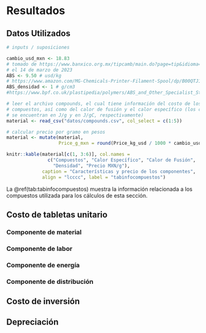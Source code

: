 
# Resultados
    
## Datos Utilizados

```r

# inputs / suposiciones

cambio_usd_mxn <- 18.83 
# tomado de https://www.banxico.org.mx/tipcamb/main.do?page=tip&idioma=sp
# el 14 de marzo de 2023
ABS <- 9.50 # usd/kg
# https://www.amazon.com/MG-Chemicals-Printer-Filament-Spool/dp/B00QTJ1QI6/ref=sr_1_23?c=ts&keywords=3D%2BPrinting%2BFilament&qid=1678905773&refinements=p_n_feature_five_browse-bin%3A11539342011&rnid=11539341011&s=industrial&sr=1-23&ts_id=6066129011&th=1
ABS_densidad <- 1 # g/cm3
#https://www.bpf.co.uk/plastipedia/polymers/ABS_and_Other_Specialist_Styrenics.aspx

# leer el archivo compounds, el cual tiene información del costo de los 
# compuestos, así como del calor de fusión y el calor específico (los cuales
# se encuentran en J/g y en J/gC, respectivamente)
material <- read_csv("datos/compounds.csv", col_select = c(1:5))

# calcular precio por gramo en pesos
material <- mutate(material, 
                   Price_g_mxn = round(Price_kg_usd / 1000 * cambio_usd_mxn, 2))

knitr::kable(material[c(1, 3:6)], col.names = 
               c("Compuestos", "Calor Específico", "Calor de Fusión", 
                 "Densidad", "Precio MXN/g"), 
             caption = "Características y precio de los componentes", 
             align = "lcccc", label = "tabinfocompuestos")

```
La \@ref(tab:tabinfocompuestos) muestra la información relacionada a los compuestos
utilizada para los cálculos de esta sección.

## Costo de tabletas unitario


### Componente de material


### Componente de labor


### Componente de energía


### Componente de distribución


## Costo de inversión


## Depreciación

